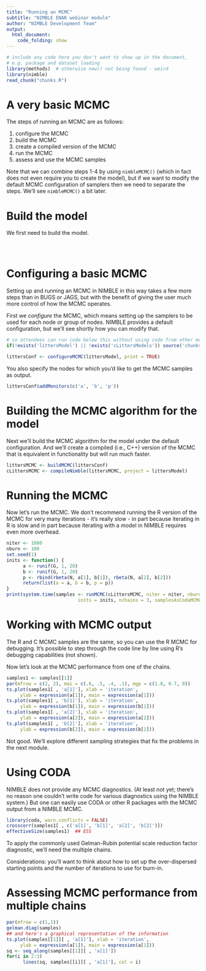 ```yaml
---
title: "Running an MCMC"
subtitle: "NIMBLE ENAR webinar module"
author: "NIMBLE Development Team"
output:
  html_document:
    code_folding: show
---
```


```r
# include any code here you don't want to show up in the document,
# e.g. package and dataset loading
library(methods)  # otherwise new() not being found - weird
library(nimble)
read_chunk("chunks.R")
```


# A very basic MCMC

The steps of running an MCMC are as follows:

 1. configure the MCMC
 2. build the MCMC
 3. create a compiled version of the MCMC
 4. run the MCMC
 5. assess and use the MCMC samples

Note that we can combine steps 1-4 by using `nimbleMCMC()` (which in fact does not even require you to create the model), but if we want to modify the default MCMC configuration of samplers then we need to separate the steps. We'll see `nimbleMCMC()` a bit later.

# Build the model

We first need to build the model.

```r
```

```r
```

```r
```

# Configuring a basic MCMC

Setting up and running an MCMC in NIMBLE in this way takes a few more steps than in BUGS or JAGS, but with the benefit of giving the user much more control of how the MCMC operates.

First we *configure* the MCMC, which means setting up the samplers to be used for each node or group of nodes. NIMBLE provides a default configuration, but we'll see shortly how you can modify that. 

```r
# so attendees can run code below this without using code from other modules
if(!exists('littersModel') || !exists('cLittersModels')) source('chunks.R')
```                   

```r
littersConf <- configureMCMC(littersModel, print = TRUE)
```
You also specify the nodes for which you'd like to get the MCMC samples as output.

```r
littersConf$addMonitors(c('a', 'b', 'p'))
```

# Building the MCMC algorithm for the model 

Next we'll build the MCMC algorithm for the model under the default configuration. And we'll create a compiled (i.e., C++) version of the MCMC that is equivalent in functionality but will run much faster.

```r
littersMCMC <- buildMCMC(littersConf)
cLittersMCMC <- compileNimble(littersMCMC, project = littersModel)
```


# Running the MCMC

Now let's run the MCMC. We don't recommend running the R version of the MCMC for very many iterations - it's really slow - in part because iterating in R is slow and in part because iterating with a model in NIMBLE requires even more overhead. 

```r
niter <- 1000
nburn <- 100
set.seed(1)
inits <- function() {
      a <- runif(G, 1, 20)
      b <- runif(G, 1, 20)
      p <- rbind(rbeta(N, a[1], b[1]), rbeta(N, a[2], b[2]))
      return(list(a = a, b = b, p = p))
}             
print(system.time(samples <- runMCMC(cLittersMCMC, niter = niter, nburnin = nburn,
                          inits = inits, nchains = 3, samplesAsCodaMCMC = TRUE)))
```

# Working with MCMC output

The R and C MCMC samples are the same, so you can use the R MCMC for debugging. It's possible to step through the code line by line using R's debugging capabilities (not shown).

Now let's look at the MCMC performance from one of the chains.

```r
samples1 <- samples[[1]]
par(mfrow = c(2, 2), mai = c(.6, .5, .4, .1), mgp = c(1.8, 0.7, 0))
ts.plot(samples1[ , 'a[1]'], xlab = 'iteration',
     ylab = expression(a[1]), main = expression(a[1]))
ts.plot(samples1[ , 'b[1]'], xlab = 'iteration',
     ylab = expression(b[1]), main = expression(b[1]))
ts.plot(samples1[ , 'a[2]'], xlab = 'iteration',
     ylab = expression(a[2]), main = expression(a[2]))
ts.plot(samples1[ , 'b[2]'], xlab = 'iteration',
     ylab = expression(b[2]), main = expression(b[2]))
```

Not good. We'll explore different sampling strategies that fix the problems in the next module.

# Using CODA

NIMBLE does not provide any MCMC diagnostics. (At least not yet; there's no reason one couldn't write code for various diagnostics using the NIMBLE system.)  But one can easily use CODA or other R packages with the MCMC output from a NIMBLE MCMC.

```r
library(coda, warn.conflicts = FALSE)
crosscorr(samples1[ , c('a[1]', 'b[1]', 'a[2]', 'b[2]')])
effectiveSize(samples1)  ## ESS
```

To apply the commonly used Gelman-Rubin potential scale reduction factor diagnostic, we'll need the multiple chains.

Considerations: you'll want to think about how to set up the over-dispersed starting points and the number of iterations to use for burn-in.

# Assessing MCMC performance from multiple chains

```r
par(mfrow = c(1,1))
gelman.diag(samples)
## and here's a graphical representation of the information
ts.plot(samples[[1]][ , 'a[1]'], xlab = 'iteration',
     ylab = expression(a[1]), main = expression(a[1]))
sq <- seq_along(samples[[1]][ , 'a[1]'])
for(i in 2:3)
      lines(sq, samples[[i]][ , 'a[1]'], col = i)
```





